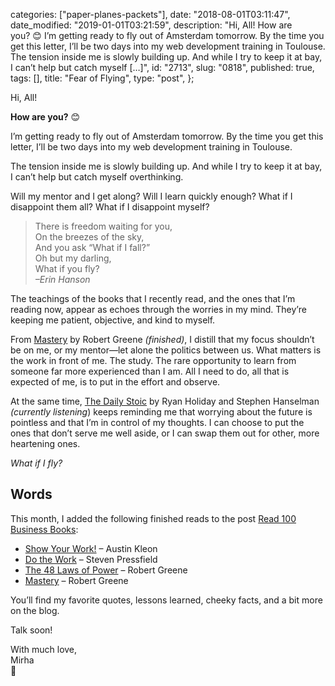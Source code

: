 
  categories: ["paper-planes-packets"],
  date: "2018-08-01T03:11:47",
  date_modified: "2019-01-01T03:21:59",
  description:
    "Hi, All! How are you? 😊 I’m getting ready to fly out of Amsterdam tomorrow. By the time you get this letter, I’ll be two days into my web development training in Toulouse. The tension inside me is slowly building up. And while I try to keep it at bay, I can’t help but catch myself […]",
  id: "2713",
  slug: "0818",
  published: true,
  tags: [],
  title: "Fear of Flying",
  type: "post",
};


Hi, All!

**How are you?** 😊

I’m getting ready to fly out of Amsterdam tomorrow. By the time you get this letter, I’ll be two days into my web development training in Toulouse.

The tension inside me is slowly building up. And while I try to keep it at bay, I can’t help but catch myself overthinking.

Will my mentor and I get along? Will I learn quickly enough? What if I disappoint them all? What if I disappoint myself?

> There is freedom waiting for you,\
> On the breezes of the sky,\
> And you ask “What if I fall?”\
> Oh but my darling,\
> What if you fly?\
> _–Erin Hanson_

The teachings of the books that I recently read, and the ones that I’m reading now, appear as echoes through the worries in my mind. They’re keeping me patient, objective, and kind to myself.

From [Mastery](/read-100-books#37-mastery) by Robert Greene _(finished)_, I distill that my focus shouldn’t be on me, or my mentor—let alone the politics between us. What matters is the work in front of me. The study. The rare opportunity to learn from someone far more experienced than I am. All I need to do, all that is expected of me, is to put in the effort and observe.

At the same time, [The Daily Stoic](/read-100-books#41-the-daily-stoic) by Ryan Holiday and Stephen Hanselman _(currently listening_) keeps reminding me that worrying about the future is pointless and that I’m in control of my thoughts. I can choose to put the ones that don’t serve me well aside, or I can swap them out for other, more heartening ones.

_What if I fly?_

## Words

This month, I added the following finished reads to the post [Read 100 Business Books](/read-100-books):

- [Show Your Work!](/read-100-books#40-show-your-work) – Austin Kleon
- [Do the Work](/read-100-books#39-do-the-work) – Steven Pressfield
- [The 48 Laws of Power](/read-100-books#38-the-48-laws-of-power) – Robert Greene
- [Mastery](/read-100-books#37-mastery) – Robert Greene

You’ll find my favorite quotes, lessons learned, cheeky facts, and a bit more on the blog.

Talk soon!

With much love,\
Mirha\
🎈
